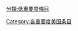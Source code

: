 {{emptycat}}
{{Articles by Importance|topic=美国|project=美国|format=toc}}
{{catmore1|[[Wikipedia:美国专题|Wikipedia:美国专题]]}}
[[Category:各重要度美国条目|Category:各重要度美国条目]]
[[分類:低重要度條目|分類:低重要度條目]]